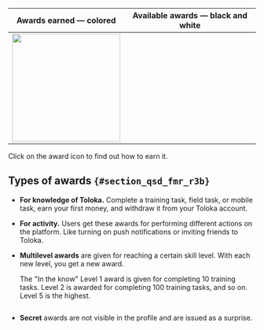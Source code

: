 Awards earned — colored | Available awards — black and white
----- | -----
<img src="https://tlkfrontprod.azureedge.net/portal-production/static/uploaded/images/1676733333638/1676733333638_original_svg.svg" width="220px" alt="" /> | <Image width="220px" imageId="1676449035619" alt="" />

Click on the award icon to find out how to earn it.

## Types of awards `{#section_qsd_fmr_r3b}`
- **For knowledge of Toloka.** Complete a training task, field task, or mobile task, earn your first money, and withdraw it from your Toloka account.

- **For activity.** Users get these awards for performing different actions on the platform. Like turning on push notifications or inviting friends to Toloka.

- **Multilevel awards** are given for reaching a certain skill level. With each new level, you get a new award.

    <Cut title="Example">

    The "In the know" Level 1 award is given for completing 10 training tasks. Level 2 is awarded for completing 100 training tasks, and so on. Level 5 is the highest.

    <Image width="700px" withBackground imageId="1676449033078" alt="" />

    </Cut>

- **Secret** awards are not visible in the profile and are issued as a surprise.

